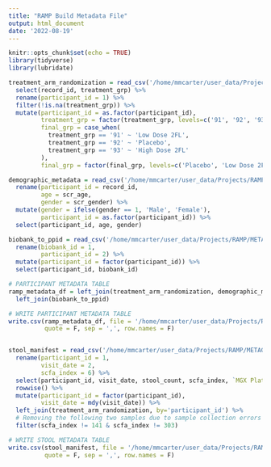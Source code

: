 ```yaml
---
title: "RAMP Build Metadata File"
output: html_document
date: '2022-08-19'
---
```


```r
knitr::opts_chunk$set(echo = TRUE)
library(tidyverse)
library(lubridate)
```


```r
treatment_arm_randomization = read_csv('/home/mmcarter/user_data/Projects/RAMP/METADATA/RAMP_Randomization_RawData.csv') %>%
  select(record_id, treatment_grp) %>%
  rename(participant_id = 1) %>%
  filter(!is.na(treatment_grp)) %>%
  mutate(participant_id = as.factor(participant_id),
         treatment_grp = factor(treatment_grp, levels=c('91', '92', '93')),
         final_grp = case_when(
           treatment_grp == '91' ~ 'Low Dose 2FL',
           treatment_grp == '92' ~ 'Placebo',
           treatment_grp == '93' ~ 'High Dose 2FL'
         ),
         final_grp = factor(final_grp, levels=c('Placebo', 'Low Dose 2FL', 'High Dose 2FL')))

demographic_metadata = read_csv('/home/mmcarter/user_data/Projects/RAMP/METADATA/RAMP_Demographics_RawDATA.csv') %>%
  rename(participant_id = record_id,
         age = scr_age,
         gender = scr_gender) %>%
  mutate(gender = ifelse(gender == 1, 'Male', 'Female'),
         participant_id = as.factor(participant_id)) %>%
  select(participant_id, age, gender)

biobank_to_ppid = read_csv('/home/mmcarter/user_data/Projects/RAMP/METADATA/RAMP_biobank_to_ppid.csv') %>%
  rename(biobank_id = 1,
         participant_id = 2) %>%
  mutate(participant_id = factor(participant_id)) %>%
  select(participant_id, biobank_id)

# PARTICIPANT METADATA TABLE
ramp_metadata_df = left_join(treatment_arm_randomization, demographic_metadata) %>%
  left_join(biobank_to_ppid)

# WRITE PARTICIPANT METADATA TABLE
write.csv(ramp_metadata_df, file = '/home/mmcarter/user_data/Projects/RAMP/RAMP_study_analysis/metadata/RAMP_participant_metadata.csv',
          quote = F, sep = ',', row.names = F)


stool_manifest = read_csv('/home/mmcarter/user_data/Projects/RAMP/METAGENOMICS/220113_stool_manifest.csv') %>% 
  rename(participant_id = 1,
         visit_date = 2,
         scfa_index = 6) %>%
  select(participant_id, visit_date, stool_count, scfa_index, `MGX Plate`) %>%
  rowwise() %>%
  mutate(participant_id = factor(participant_id),
         visit_date = mdy(visit_date)) %>%
  left_join(treatment_arm_randomization, by='participant_id') %>%
  # Removing the following two samples due to sample collection errors
  filter(scfa_index != 141 & scfa_index != 303)

# WRITE STOOL METADATA TABLE
write.csv(stool_manifest, file = '/home/mmcarter/user_data/Projects/RAMP/RAMP_study_analysis/metadata/RAMP_stool_metadata.csv',
          quote = F, sep = ',', row.names = F)
```


